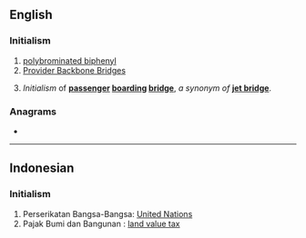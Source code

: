 ==English==

===Initialism===
{{rfc-header|Initialism}}
{{head|en|initialism}}

# [[polybrominated biphenyl]]
# [[w:Provider Backbone Bridges|Provider Backbone Bridges]]
# {{lb|en|aviation|_|jargon}} ''Initialism'' of '''[[passenger]] [[boarding]] [[bridge]]''', ''a synonym of'' '''[[jet bridge]]'''.

===Anagrams===
* {{l|en|BBP}}

----

==Indonesian==

===Initialism===
{{rfc-header|Initialism}}
{{head|id|initialism}}

# Perserikatan Bangsa-Bangsa: [[United Nations]]
# Pajak Bumi dan Bangunan : [[land value tax]]